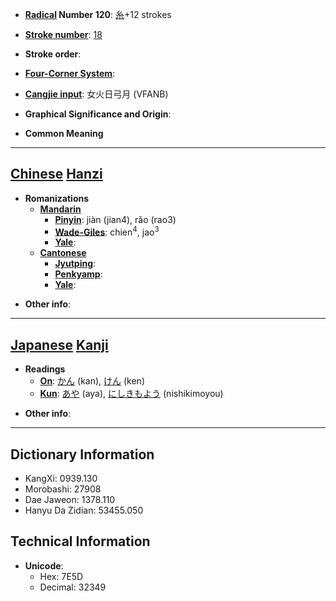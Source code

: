 * '''[[Wiktionary:Chinese radical index| Radical]] Number 120''': [[Wiktionary:Chinese radical index 糸|糸]]+12 strokes

* '''[[Wiktionary:Chinese total strokes index|Stroke number]]''': [[Wiktionary:Chinese total strokes index 18|18]]

* '''Stroke order''': 

* '''[[Wiktionary:Chinese four corner index|Four-Corner System]]''': 

* '''[[Wiktionary:Chinese Cangjie index|Cangjie input]]''': 女火日弓月 (VFANB)

* '''Graphical Significance and Origin''': 

* '''Common Meaning'''

----

== [[Chinese]] [[Hanzi]] ==

* '''Romanizations'''
** '''[[Mandarin]]'''
*** '''[[Pinyin]]''': jiàn (jian4), rǎo (rao3)
*** '''[[Wade-Giles]]''': chien<sup>4</sup>, jao<sup>3</sup>
*** '''[[Yale]]''': 
** '''[[Cantonese]]'''
*** '''[[Jyutping]]''':
*** '''[[Penkyamp]]''': 
*** '''[[Yale]]''': 

* '''Other info''': 

----

== [[Japanese]] [[Kanji]] ==

* '''Readings'''
** '''[[On]]''': [[かん]] (kan), [[けん]] (ken)
** '''[[Kun]]''': [[あや]] (aya), [[にしきもよう]] (nishikimoyou)

* '''Other info''':  

----

== Dictionary Information ==

* KangXi: 0939.130
* Morobashi: 27908
* Dae Jaweon: 1378.110
* Hanyu Da Zidian: 53455.050

== Technical Information ==

* '''Unicode''':
** Hex: 7E5D
** Decimal: 32349